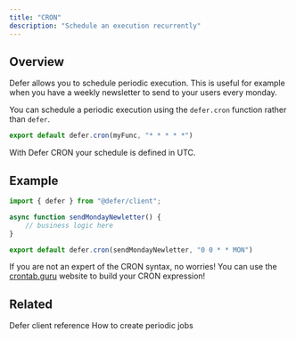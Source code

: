 ```yaml
---
title: "CRON"
description: "Schedule an execution recurrently"
---
```


## Overview

Defer allows you to schedule periodic execution. This is useful for
example when you have a weekly newsletter to send to your users every
monday.

You can schedule a periodic execution using the `defer.cron` function
rather than `defer`.

```js
export default defer.cron(myFunc, "* * * * *")
```

<Warning>

With Defer CRON your schedule is defined in UTC.

</Warning>

## Example

```js
import { defer } from "@defer/client";

async function sendMondayNewletter() {
	// business logic here
}

export default defer.cron(sendMondayNewletter, "0 0 * * MON")
```

<Tip>

If you are not an expert of the CRON syntax, no worries! You can use
the [crontab.guru](https://crontab.guru/) website to build your CRON
expression!

</Tip>

## Related

<CardGroup cols="2">

<Card icon="function" iconType="light" title="@defer/client" href="/references/defer-client/defer#options">
Defer client reference
</Card>

<Card icon="book" iconType="light" title="Weekly recommendations" href="/guides/weekly-recommendations">
How to create periodic jobs
</Card>

</CardGroup>

